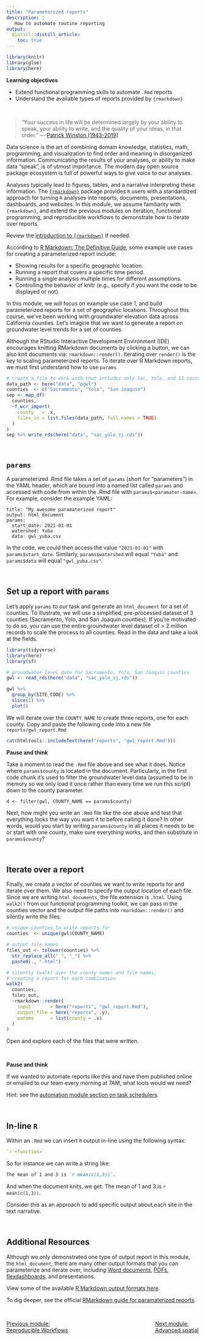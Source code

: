 ```yaml
---
title: "Parameterized reports"
description: | 
   How to automate routine reporting
output: 
  distill::distill_article:
    toc: true
---
```


```r

library(knitr)
library(glue)
library(here)

```

::: {.obj}
**Learning objectives**

-   Extend functional programming skills to automate `.Rmd` reports  
-   Understand the available types of reports provided by `{rmarkdown}`  
:::

<br>

> "Your success in life will be determined largely by your ability to speak, your ability to write, and the quality of your ideas, in that order." — [Patrick Winston (1943-2019)](https://www.youtube.com/watch?v=Unzc731iCUY&t=37s)

Data science is the art of combining domain knowledge, statistics, math, programming, and visualization to find order and meaning in disorganized information. Communicating the results of your analyses, or ability to make data "speak", is of utmost importance. The modern day open source package ecosystem is full of powerful ways to give voice to our analyses.

Analyses typically lead to figures, tables, and a narrative interpreting these information. The [`{rmarkdown}`](https://rmarkdown.rstudio.com/) package provides `R` users with a standardized approach for turning `R` analyses into reports, documents, presentations, dashboards, and websites. In this module, we assume familiarity with `{rmarkdown}`, and extend the previous modules on iteration, functional programming, and reproducible workflows to demonstrate how to iterate over reports.

<aside>
Review the [introduction to `{rmarkdown}`](../intro/m_intro_Rmarkdown.html) if needed.
</aside>

According to [R Markdown: The Definitive Guide](https://bookdown.org/yihui/rmarkdown/params-declare.html), some example use cases for creating a parameterized report include:  

- Showing results for a specific geographic location.  
- Running a report that covers a specific time period.  
- Running a single analysis multiple times for different assumptions.  
- Controlling the behavior of knitr (e.g., specify if you want the code to be displayed or not).  

In this module, we will focus on example use case 1, and build parameterized reports for a set of geographic locations. Throughout this course, we've been working with groundwater elevation data across California counties. Let's imagine that we want to generate a report on groundwater level trends for a set of counties.

Although the RStudio Interactive Development Environment (IDE) encourages knitting RMarkdown documents by clicking a button, we can also knit documents via: `rmarkdown::render()`. Iterating over `render()` is the key to scaling parameterized reports. To iterate over R Markdown reports, we must first understand how to use `params`.  


```r
# create a file to work with that includes only Sac, Yolo, and SJ counties
data_path <- here("data", "pgwl")
counties  <- c("Sacramento", "Yolo", "San Joaquin")
sep <- map_df(
  counties,
  ~f_wcr_import(
    county   = .x,
    files_in = list.files(data_path, full.names = TRUE)
  )
)
sep %>% write_rds(here("data", "sac_yolo_sj.rds"))
```


<br>

## `params`

A parameterized .Rmd file takes a set of `params` (short for "parameters") in the YAML header, which are bound into a named list called `params` and accessed with code from within the .Rmd file with `params$<paramater-name>`. For example, consider the example YAML:

```
title: "My awesome paramaterized report"
output: html_document
params:
  start_date: 2021-01-01
  watershed: Yuba
  data: gwl_yuba.csv
```

In the code, we could then access the value `"2021-01-01"` with `params$start_date`. Similarly, `params$watershed` will equal `"Yuba"` and `params$data` will equal `"gwl_yuba.csv"`.


<br>

## Set up a report with `params`

Let's apply `params` to our task and generate an `html_document` for a set of counties. To illustrate, we will use a simplified, pre-processed dataset of 3 counties (Sacramento, Yolo, and San Joaquin counties). If you're motivated to do so, you can use the entire groundwater level dataset of > 2 million records to scale the process to all counties. Read in the data and take a look at the fields.

```r
library(tidyverse)
library(here)
library(sf)

# groundwater level data for Sacramento, Yolo, San Joaquin counties
gwl <- read_rds(here("data", "sac_yolo_sj.rds"))

gwl %>% 
  group_by(SITE_CODE) %>% 
  slice(1) %>% 
  plot()
```

We will iterate over the `COUNTY_NAME` to create three reports, one for each county. Copy and paste the following code into a new file `reports/gwl_report.Rmd`

```r
cat(htmltools::includeText(here("reports", "gwl_report.Rmd")))
```


::: {.challenge}
**Pause and think**

Take a moment to read the `.Rmd` file above and see what it does. Notice where `params$county` is located in the document. Particularly, in the first code chunk it's used to filter the groundwater level data (assumed to be in memory so we only load it once rather than every time we run this script) down to the county parameter.

```
d <- filter(gwl, COUNTY_NAME == params$county)
```

Next, how might you write an `.Rmd` file like the one above and test that everything looks the way you want it to before calling it done? In other words, would you start by writing `params$county` in all places it needs to be or start with one county, make sure everything works, and then substitute in `params$county`?  

:::



<br>

## Iterate over a report

Finally, we create a vector of counties we want to write reports for and iterate over them. We also need to specify the output location of each file. Since we are writing `html_documents`, the file extension is `.html`. Using `walk2()` from our functional programming toolkit, we can pass in the counties vector and the output file paths into `rmarkdown::render()` and silently write the files. 

```r
# unique counties to write reports for
counties  <- unique(gwl$COUNTY_NAME)

# output file names
files_out <- tolower(counties) %>% 
  str_replace_all(" ", "_") %>% 
  paste0(., ".html")

# silently (walk) over the county names and file names, 
# creating a report for each combination
walk2(
  counties, 
  files_out,
  ~rmarkdown::render(
    input       = here("reports", "gwl_report.Rmd"), 
    output_file = here("reports", .y),
    params      = list(county = .x)
  )
)
```

Open and explore each of the files that were written. 


<br>

::: {.challenge}
**Pause and think**

If we wanted to automate reports like this and have them published online or emailed to our team every morning at 7AM, what tools would we need? 

Hint: see the [automation module section on task schedulers](m_reproducible_workflows.html#task-scheduling).

:::




<br>

## In-line `R`

Within an `.Rmd` we can insert `R` output in-line using the following syntax:

```r
`r <function>`
```

So for instance we can write a string like: 

```md
The mean of 1 and 3 is `r mean(c(1,3))`.
```

And when the document knits, we get: The mean of 1 and 3 is `r mean(c(1,3))`.

Consider this as an approach to add specific output about each site in the text narrative.


<br>

## Additional Resources

Although we only demonstrated one type of output report in this module, the `html_document`, there are many other output formats that you can parameterize and iterate over, including [Word documents](https://bookdown.org/yihui/rmarkdown/word-document.html), [PDFs](https://bookdown.org/yihui/rmarkdown/pdf-document.html), [flexdashboards](https://pkgs.rstudio.com/flexdashboard/index.html), and presentations. 

<aside>
View some of the available [R Markdown output formats here](https://rmarkdown.rstudio.com/formats.html).
</aside>

To dig deeper, see the official [RMarkdown guide for paramaterized reports](https://bookdown.org/yihui/rmarkdown/parameterized-reports.html).   


<br>

<link rel="stylesheet" href="https://maxcdn.bootstrapcdn.com/bootstrap/4.0.0/css/bootstrap.min.css" integrity="sha384-Gn5384xqQ1aoWXA+058RXPxPg6fy4IWvTNh0E263XmFcJlSAwiGgFAW/dAiS6JXm" crossorigin="anonymous">

<a href="m_reproducible_workflows.html" class="btn btn-secondary" style="float: left">Previous module:<br>Reproducible Workflows</a> <a href="m_advanced_spatial.html" class="btn btn-secondary" style="float: right;">Next module:<br>Advanced spatial</a>

